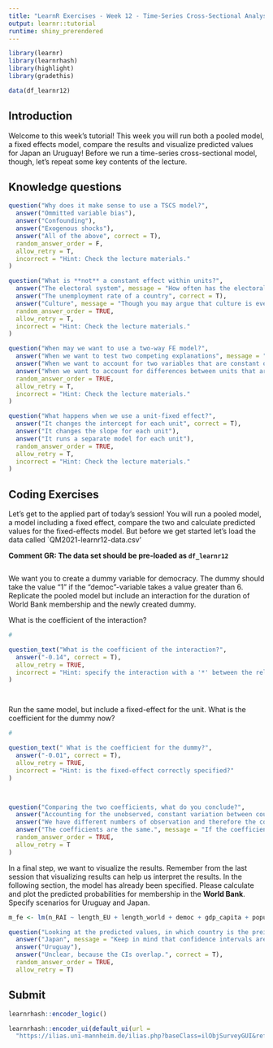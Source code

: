 ```yaml
---
title: "LearnR Exercises - Week 12 - Time-Series Cross-Sectional Analysis"
output: learnr::tutorial
runtime: shiny_prerendered
---
```


```r
library(learnr)
library(learnrhash)
library(highlight)
library(gradethis)

data(df_learnr12)
```

## Introduction

Welcome to this week's tutorial! This week you will run both a pooled model, a fixed effects model, compare the results and visualize predicted values for Japan an Uruguay! Before we run a time-series cross-sectional model, though, let's repeat some key contents of the lecture. 


## Knowledge questions

```r
question("Why does it make sense to use a TSCS model?",
  answer("Ommitted variable bias"),
  answer("Confounding"),
  answer("Exogenous shocks"),
  answer("All of the above", correct = T),
  random_answer_order = F,
  allow_retry = T,
  incorrect = "Hint: Check the lecture materials."
)

```


```r
question("What is **not** a constant effect within units?",
  answer("The electoral system", message = "How often has the electoral system in your home-country changed in your lifetime?"),
  answer("The unemployment rate of a country", correct = T),
  answer("Culture", message = "Though you may argue that culture is everchanging and subject to the understanding of the individual, for a FE-regresison we may assume that it is somewhat constant over time."),
  random_answer_order = TRUE,
  allow_retry = T,
  incorrect = "Hint: Check the lecture materials."
)

```



```r
question("When may we want to use a two-way FE model?",
  answer("When we want to test two competing explanations", message = "We can do this with or without a fixed effect!"),
  answer("When we want to account for two variables that are constant over time", message = "Two variables that are constant over time, but differ from unit to unit would be covered with a unit-fixed effect."),
  answer("When we want to account for differences between units that are constant over time and for exogenous shocks that affect all units simultaneously", correct = T),
  random_answer_order = TRUE,
  allow_retry = T,
  incorrect = "Hint: Check the lecture materials."
)

```


```r
question("What happens when we use a unit-fixed effect?",
  answer("It changes the intercept for each unit", correct = T),
  answer("It changes the slope for each unit"),
  answer("It runs a separate model for each unit"),
  random_answer_order = TRUE,
  allow_retry = T,
  incorrect = "Hint: Check the lecture materials."
)

```


## Coding Exercises

Let's get to the applied part of today's session! You will run a pooled model, a model including a fixed effect, compare the two and calculate predicted values for the fixed-effects model. But before we get started let's load the data called `QM2021-learnr12-data.csv'

**Comment GR: The data set should be pre-loaded as `df_learnr12`**

```r

```

We want you to create a dummy variable for democracy. The dummy should take the value "1" if the "democ"-variable takes a value greater than 6. Replicate the pooled model but include an interaction for the duration of World Bank membership and the newly created dummy. 

What is the coefficient of the interaction?





```r
# 
```


```r

question_text("What is the coefficient of the interaction?",
  answer("-0.14", correct = T),
  allow_retry = TRUE,
  incorrect = "Hint: specify the interaction with a '*' between the relevant terms."
)




```


Run the same model, but include a fixed-effect for the unit. What is the coefficient for the dummy now?

```r
# 
```


```r

question_text(" What is the coefficient for the dummy?",
  answer("-0.01", correct = T),
  allow_retry = TRUE,
  incorrect = "Hint: is the fixed-effect correctly specified?"
)




```





```r
question("Comparing the two coefficients, what do you conclude?",
  answer("Accounting for the unobserved, constant variation between countries has rendered the effect of democratic membership in the World Bank insignificant.", correct = T),
  answer("We have different numbers of observation and therefore the coefficients differ.", message = "Take a look at the number of observations included in each model. Are they the same or do they differ?"),
  answer("The coefficients are the same.", message = "If the coefficients are the same, you may want to retrace your steps and check your code whether there is an error."),
  random_answer_order = TRUE,
  allow_retry = T
)

```


In a final step, we want to visualize the results. Remember from the last session that visualizing results can help us interpret the results. In the following section, the model has already been specified. Please calculate and plot the predicted probabilities for membership in the **World Bank**. Specify scenarios for Uruguay and Japan. 


```r

m_fe <- lm(n_RAI ~ length_EU + length_world + democ + gdp_capita + population_size + nationalization + country_name, data = data) 


```




```r
question("Looking at the predicted values, in which country is the preiction for sub-national authority higher?",
  answer("Japan", message = "Keep in mind that confidence intervals are important!"),
  answer("Uruguay"),
  answer("Unclear, because the CIs overlap.", correct = T),
  random_answer_order = TRUE,
  allow_retry = T)

```



## Submit

```r
learnrhash::encoder_logic()
```

```r
learnrhash::encoder_ui(default_ui(url =
  "https://ilias.uni-mannheim.de/ilias.php?baseClass=ilObjSurveyGUI&ref_id=1097905&cmd=infoScreen"))
```